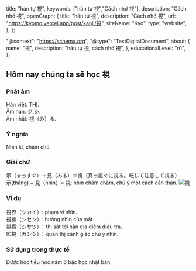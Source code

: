 
  title: "hán tự 視",
  keywords: ["hán tự 視","Cách nhớ 視"],
  description: "Cách nhớ 視",
  openGraph: {
    title: "hán tự 視",
    description: "Cách nhớ 視",
    url: "https://kyomo.vercel.app/post/kanji/視",
    siteName: "Kyo",
    type: "website",
  },
};

  "@context": "https://schema.org",
  "@type": "TextDigitalDocument",
  about: {
    name: "視",
    description: "hán tự 視, cách nhớ 視",
  },
  educationalLevel: "n1",
};

##  Hôm nay chúng ta sẽ học 視
### Phát âm
Hán việt: THỊ.   
Âm hán: ジ,シ.   
Âm nhật: 視（み）る.
### Ý nghĩa
Nhìn kĩ, chăm chú.
### Giải chữ
示（まっすぐ）＋見（みる）＝視（真っ直ぐに視る。転じて注意して視る）.   
示(thẳng) + 見（nhìn）= 視: nhìn chăm chăm, chú ý một cách cẩn thận.
<Image src={photo_9} alt='視'/>
### Ví dụ
視界（シカイ）: phạm vi nhìn.   
視線（シセン）: hướng nhìn của mắt.   
視察（シサツ）： thị sát tới hẳn địa điểm điều tra.   
監視（カンシ）： quan thị cảnh giác chú ý nhìn.
### Sử dụng trong thực tế
Được học tiểu học năm 6 bậc học nhật bản.